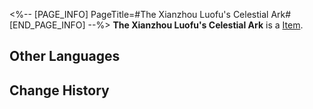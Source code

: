 <%-- [PAGE_INFO]
PageTitle=#The Xianzhou Luofu's Celestial Ark#
[END_PAGE_INFO] --%>
{{Item Infobox
|id          = 43025
|image       = Item The Xianzhou Luofu's Celestial Ark.png
|type        = 
|invCategory = Relics
|rarity      = 3
|effect      = 
|description = The Xianzhou Luofu floating above the seas of stars was enclosed within the sphere. Skiffs went to and fro through the Jade Gate just like the celestial movements of stars and moons. Countless people had come here to seek the secrets of immortality, only to return in disappointment.
|source1     = [[Simulated Universe: World 3 - Immersion Device Redemption]]
}}
'''The Xianzhou Luofu's Celestial Ark''' is a [[Item]].

==Other Languages==
{{Other Languages
|en   = The Xianzhou Luofu's Celestial Ark
|zhs  = 罗浮仙舟的天外楼船
|zht  = 羅浮仙舟的天外樓船
|ja   = 羅浮仙舟の天外楼船
|ko   = 나부 선주의 천외 누선
|es   = Arca celestial del Luofu de Xianzhou
|fr   = Arche céleste du Luofu de Xianzhou
|ru   = Звёздный ковчег Лофу Сяньчжоу
|th   = The Xianzhou Luofu's Celestial Ark
|vi   = Tàu Vũ Trụ Xianzhou Luofu
|de   = Die Himmlische Arche der Xianzhou Luofu
|id   = The Xianzhou Luofu's Celestial Ark
|pt   = A Arca Celestial do Luofu do Xianzhou
}}

==Change History==
{{Change History|2.0}}